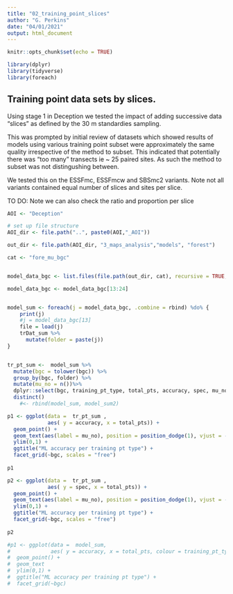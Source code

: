 ```yaml
---
title: "02_training_point_slices"
author: "G. Perkins"
date: "04/01/2021"
output: html_document
---
```


```r
knitr::opts_chunk$set(echo = TRUE)

```

```r

library(dplyr)
library(tidyverse)
library(foreach)

```


## Training point data sets by slices. 

Using stage 1 in Deception we tested the impact of adding successive data "slices" as defined by the 30 m standardies sampling.

This was prompted by initial review of datasets which showed results of models using various training point subset were approximately the same quality irrespective of the method to subset. This indicated that potentially there was "too many" transects ie ~ 25 paired sites. As such the method to subset was not distingushing between. 



We tested this on the ESSFmc, ESSFmcw and SBSmc2 variants. Note not all variants contained equal number of slices and sites per slice. 


TO DO: Note we can also check the ratio and proportion per slice


```r
AOI <- "Deception"

# set up file structure
AOI_dir <- file.path("..", paste0(AOI,"_AOI"))

out_dir <- file.path(AOI_dir, "3_maps_analysis","models", "forest")

cat <- "fore_mu_bgc"


model_data_bgc <- list.files(file.path(out_dir, cat), recursive = TRUE, pattern = "model_summary.RData", full.names = TRUE)

model_data_bgc <- model_data_bgc[13:24]


model_sum <- foreach(j = model_data_bgc, .combine = rbind) %do% {
    print(j)
    #j = model_data_bgc[13]
    file = load(j)
    trDat_sum %>%
      mutate(folder = paste(j))
} 


tr_pt_sum <-  model_sum %>% 
  mutate(bgc = tolower(bgc)) %>%
  group_by(bgc, folder) %>%
  mutate(mu_no = n())%>%
  dplyr::select(bgc, training_pt_type, total_pts, accuracy, spec, mu_no) %>%
  distinct()
    #<- rbind(model_sum, model_sum2)

p1 <- ggplot(data =  tr_pt_sum , 
             aes( y = accuracy, x = total_pts)) +
  geom_point() + 
  geom_text(aes(label = mu_no), position = position_dodge(1), vjust = -1.5) + 
  ylim(0,1) + 
  ggtitle("ML accuracy per training pt type") + 
  facet_grid(~bgc, scales = "free")
  
p1

p2 <- ggplot(data =  tr_pt_sum , 
             aes( y = spec, x = total_pts)) +
  geom_point() + 
  geom_text(aes(label = mu_no), position = position_dodge(1), vjust = -1.5) + 
  ylim(0,1) + 
  ggtitle("ML accuracy per training pt type") + 
  facet_grid(~bgc, scales = "free")
  
p2

#p1 <- ggplot(data =  model_sum, 
#             aes( y = accuracy, x = total_pts, colour = training_pt_type)) + 
#  geom_point() + 
#  geom_text 
#  ylim(0,1) + 
#  ggtitle("ML accuracy per training pt type") + 
#  facet_grid(~bgc)


```
